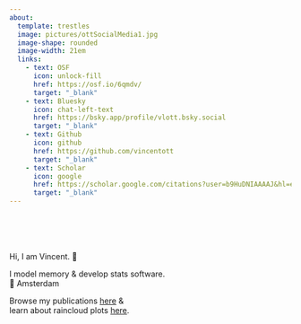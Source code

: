 ```yaml
---
about:
  template: trestles
  image: pictures/ottSocialMedia1.jpg
  image-shape: rounded
  image-width: 21em
  links:
    - text: OSF
      icon: unlock-fill
      href: https://osf.io/6qmdv/
      target: "_blank"
    - text: Bluesky
      icon: chat-left-text
      href: https://bsky.app/profile/vlott.bsky.social
      target: "_blank"
    - text: Github
      icon: github
      href: https://github.com/vincentott
      target: "_blank"
    - text: Scholar
      icon: google
      href: https://scholar.google.com/citations?user=b9HuDNIAAAAJ&hl=en
      target: "_blank"
---
```

<br>
<br>
<br>
<br>
Hi, I am Vincent. 🙂  
  
I model memory & develop stats software.  
📍 Amsterdam   

Browse my publications [here](publications.qmd) &  
learn about raincloud plots [here](raincloudplots.qmd).